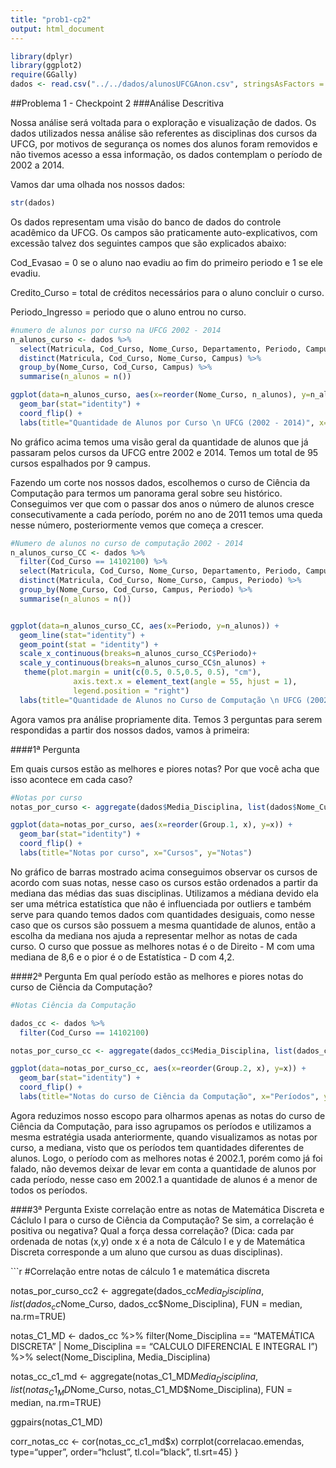 ```yaml
---
title: "prob1-cp2"
output: html_document
---
```


```r
library(dplyr)
library(ggplot2)
require(GGally)
dados <- read.csv("../../dados/alunosUFCGAnon.csv", stringsAsFactors = F)
```


##Problema 1 - Checkpoint 2
###Análise Descritiva

Nossa análise será voltada para o exploração e visualização de dados. Os dados utilizados nessa análise são referentes as disciplinas dos cursos da UFCG, por motivos de segurança os nomes dos alunos foram removidos e não tivemos acesso a essa informação, os dados contemplam o período de 2002 a 2014. 

Vamos dar uma olhada nos nossos dados:

```r
str(dados)
```

Os dados representam uma visão do banco de dados do controle acadêmico da UFCG. Os campos são praticamente auto-explicativos, com excessão talvez dos seguintes campos que são explicados abaixo:

Cod_Evasao = 0 se o aluno nao evadiu ao fim do primeiro periodo e 1 se ele evadiu.

Credito_Curso = total de créditos necessários para o aluno concluir o curso.

Periodo_Ingresso = periodo que o aluno entrou no curso.


```r
#numero de alunos por curso na UFCG 2002 - 2014
n_alunos_curso <- dados %>%
  select(Matricula, Cod_Curso, Nome_Curso, Departamento, Periodo, Campus) %>%
  distinct(Matricula, Cod_Curso, Nome_Curso, Campus) %>%
  group_by(Nome_Curso, Cod_Curso, Campus) %>%
  summarise(n_alunos = n()) 

ggplot(data=n_alunos_curso, aes(x=reorder(Nome_Curso, n_alunos), y=n_alunos)) + 
  geom_bar(stat="identity") +
  coord_flip() +
  labs(title="Quantidade de Alunos por Curso \n UFCG (2002 - 2014)", x="Curso", y="Total de Alunos")

```
No gráfico acima temos uma visão geral da quantidade de alunos que já passaram pelos cursos da UFCG entre 2002 e 2014. Temos um total de 95 cursos espalhados por 9 campus. 

Fazendo um corte nos nossos dados, escolhemos o curso de Ciência da Computação para termos um panorama geral sobre seu histórico. Conseguimos ver que com o passar dos anos o número de alunos cresce consecutivamente a cada período, porém no ano de 2011 temos uma queda nesse número, posteriormente vemos que começa a crescer. 
```r
#Numero de alunos no curso de computação 2002 - 2014
n_alunos_curso_CC <- dados %>%
  filter(Cod_Curso == 14102100) %>%
  select(Matricula, Cod_Curso, Nome_Curso, Departamento, Periodo, Campus) %>%
  distinct(Matricula, Cod_Curso, Nome_Curso, Campus, Periodo) %>%
  group_by(Nome_Curso, Cod_Curso, Campus, Periodo) %>%
  summarise(n_alunos = n()) 


ggplot(data=n_alunos_curso_CC, aes(x=Periodo, y=n_alunos)) + 
  geom_line(stat="identity") +
  geom_point(stat = "identity") +
  scale_x_continuous(breaks=n_alunos_curso_CC$Periodo)+
  scale_y_continuous(breaks=n_alunos_curso_CC$n_alunos) +
   theme(plot.margin = unit(c(0.5, 0.5,0.5, 0.5), "cm"), 
              axis.text.x = element_text(angle = 55, hjust = 1),
              legend.position = "right") 
  labs(title="Quantidade de Alunos no Curso de Computação \n UFCG (2002 - 2014)", x="Alunos em CC", y="Total de Alunos")

```

Agora vamos pra análise propriamente dita. Temos 3 perguntas para serem respondidas a partir dos nossos dados, vamos à primeira:

####1ª Pergunta

Em quais cursos estão as melhores e piores notas? Por que você acha que isso acontece em cada caso?

```r
#Notas por curso
notas_por_curso <- aggregate(dados$Media_Disciplina, list(dados$Nome_Curso), FUN = median, na.rm=TRUE)

ggplot(data=notas_por_curso, aes(x=reorder(Group.1, x), y=x)) + 
  geom_bar(stat="identity") +
  coord_flip() +
  labs(title="Notas por curso", x="Cursos", y="Notas")

```
No gráfico de barras mostrado acima conseguimos observar os cursos de acordo com suas notas, nesse caso os cursos estão ordenados a partir da mediana das médias das suas disciplinas. Utilizamos a médiana devido ela ser uma métrica estatística que não é influenciada por outliers e também serve para quando temos dados com quantidades desiguais, como nesse caso que os cursos são possuem a mesma quantidade de alunos, então a escolha da mediana nos ajuda a representar melhor as notas de cada curso. 
O curso que possue as melhores notas é o de Direito - M com uma mediana de 8,6 e o pior é o de Estatística - D com 4,2.

####2ª Pergunta
Em qual período estão as melhores e piores notas do curso de Ciência da Computação?
```r
#Notas Ciência da Computação

dados_cc <- dados %>%
  filter(Cod_Curso == 14102100)

notas_por_curso_cc <- aggregate(dados_cc$Media_Disciplina, list(dados_cc$Nome_Curso, dados_cc$Periodo), FUN = median, na.rm=TRUE)

ggplot(data=notas_por_curso_cc, aes(x=reorder(Group.2, x), y=x)) + 
  geom_bar(stat="identity") +
  coord_flip() +
  labs(title="Notas do curso de Ciência da Computação", x="Períodos", y="Notas")

```
Agora reduzimos nosso escopo para olharmos apenas as notas do curso de Ciência da Computação, para isso agrupamos os períodos e utilizamos a mesma estratégia usada anteriormente, quando visualizamos as notas por curso, a mediana, visto que os períodos tem quantidades diferentes de alunos.  Logo, o período com as melhores notas é 2002.1, porém como já foi falado, não devemos deixar de levar em conta a quantidade de alunos por cada período, nesse caso em 2002.1 a quantidade de alunos é a menor de todos os períodos. 

####3ª Pergunta
Existe correlação entre as notas de Matemática Discreta e Cáclulo I para o curso de Ciência da Computação? Se sim, a correlação é positiva ou negativa? Qual a força dessa correlação? (Dica: cada par ordenada de notas (x,y) onde x é a nota de Cálculo I e y de Matemática Discreta corresponde a um aluno que cursou as duas disciplinas).

```r
#Correlação entre notas de cálculo 1 e matemática discreta


notas_por_curso_cc2 <- aggregate(dados_cc$Media_Disciplina, list(dados_cc$Nome_Curso, dados_cc$Nome_Disciplina), FUN = median, na.rm=TRUE)

notas_C1_MD <- dados_cc %>%
  filter(Nome_Disciplina == "MATEMÁTICA DISCRETA"  | Nome_Disciplina == "CALCULO DIFERENCIAL E INTEGRAL I") %>%
  select(Nome_Disciplina, Media_Disciplina)
  
notas_cc_c1_md <- aggregate(notas_C1_MD$Media_Disciplina, list(notas_C1_MD$Nome_Curso, notas_C1_MD$Nome_Disciplina), FUN = median, na.rm=TRUE)
    

ggpairs(notas_C1_MD)

corr_notas_cc <- cor(notas_cc_c1_md$x)
corrplot(correlacao.emendas, type="upper", order="hclust", tl.col="black", tl.srt=45)
}
